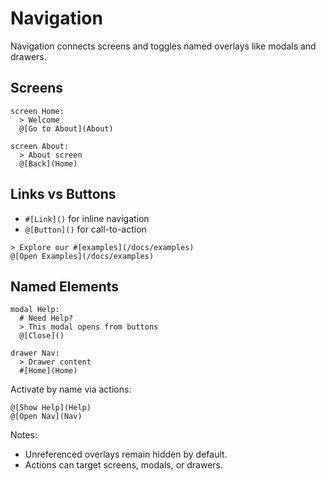 # Navigation


Navigation connects screens and toggles named overlays like modals and drawers.

## Screens
<DslExample title="Screen-to-screen navigation">

```dsl
screen Home:
  > Welcome
  @[Go to About](About)

screen About:
  > About screen
  @[Back](Home)
```

</DslExample>

## Links vs Buttons
- `#[Link]()` for inline navigation
- `@[Button]()` for call-to-action

<DslExample title="Links vs buttons" heightClassName="h-40">

```dsl
> Explore our #[examples](/docs/examples)
@[Open Examples](/docs/examples)
```

</DslExample>

## Named Elements
<DslExample title="Declare overlays">

```dsl
modal Help:
  # Need Help?
  > This modal opens from buttons
  @[Close]()

drawer Nav:
  > Drawer content
  #[Home](Home)
```

</DslExample>

Activate by name via actions:
<DslExample title="Activate overlays" heightClassName="h-28">

```dsl
@[Show Help](Help)
@[Open Nav](Nav)
```

</DslExample>

Notes:
- Unreferenced overlays remain hidden by default.
- Actions can target screens, modals, or drawers.
